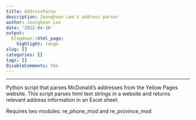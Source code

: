 ```yaml
---
title: AddressParse
description: Jeonghoon Lee's address parser
author: Jeonghoon Lee
date: '2022-04-16'
output:
  blogdown::html_page:
    highlight: tango
slug: []
categories: []
tags: []
DisableComments: Yes
---
```


---

Python script that parses McDonald's addresses from the Yellow Pages website. This script parses html text strings in a website and returns relevant address information in an Excel sheet.

Requires two modules: re_phone_mod and re_province_mod